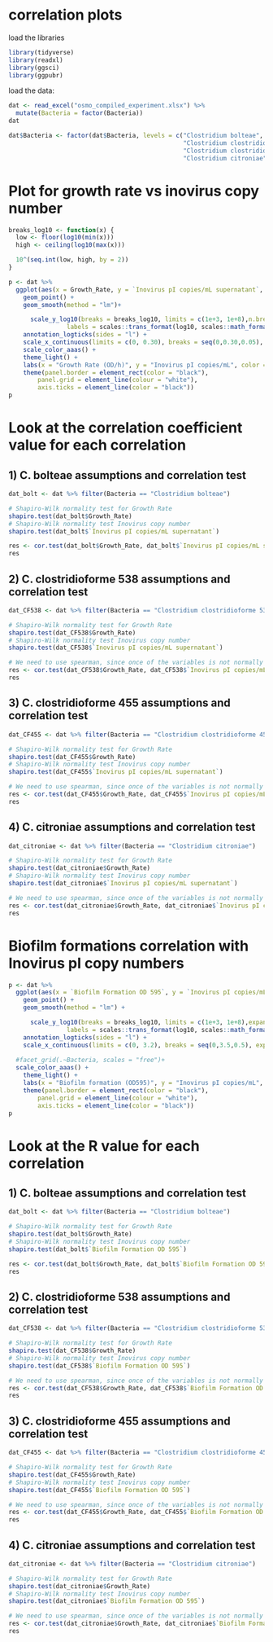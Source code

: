 
# correlation plots

load the libraries
```{r}
library(tidyverse)
library(readxl)
library(ggsci)
library(ggpubr)
```


load the data:
```{r}
dat <- read_excel("osmo_compiled_experiment.xlsx") %>%
  mutate(Bacteria = factor(Bacteria))
dat

dat$Bacteria <- factor(dat$Bacteria, levels = c("Clostridium bolteae",
                                                "Clostridium clostridioforme 538",
                                                "Clostridium clostridioforme 455",
                                                "Clostridium citroniae"))
```


# Plot for growth rate vs inovirus copy number
```{r}
breaks_log10 <- function(x) {
  low <- floor(log10(min(x)))
  high <- ceiling(log10(max(x)))

  10^(seq.int(low, high, by = 2))
}

p <- dat %>%
  ggplot(aes(x = Growth_Rate, y = `Inovirus pI copies/mL supernatant`, color = Bacteria)) +
    geom_point() +
    geom_smooth(method = "lm")+

      scale_y_log10(breaks = breaks_log10, limits = c(1e+3, 1e+8),n.breaks = 6, expand = c(0, 0),
                labels = scales::trans_format(log10, scales::math_format(10^.x))) +
    annotation_logticks(sides = "l") +
    scale_x_continuous(limits = c(0, 0.30), breaks = seq(0,0.30,0.05), expand = expansion(mult = 0)) +
    scale_color_aaas() +
    theme_light() +
    labs(x = "Growth Rate (OD/h)", y = "Inovirus pI copies/mL", color = "Strain") +
    theme(panel.border = element_rect(color = "black"),
        panel.grid = element_line(colour = "white"),
        axis.ticks = element_line(color = "black")) 
p


```
# Look at the correlation coefficient value for each correlation

## 1) C. bolteae assumptions and correlation test
```{r}
dat_bolt <- dat %>% filter(Bacteria == "Clostridium bolteae")

# Shapiro-Wilk normality test for Growth Rate
shapiro.test(dat_bolt$Growth_Rate) 
# Shapiro-Wilk normality test Inovirus copy number
shapiro.test(dat_bolt$`Inovirus pI copies/mL supernatant`)

res <- cor.test(dat_bolt$Growth_Rate, dat_bolt$`Inovirus pI copies/mL supernatant`, method = "spearman")
res
```
## 2) C. clostridioforme 538 assumptions and correlation test
```{r}
dat_CF538 <- dat %>% filter(Bacteria == "Clostridium clostridioforme 538")

# Shapiro-Wilk normality test for Growth Rate
shapiro.test(dat_CF538$Growth_Rate) 
# Shapiro-Wilk normality test Inovirus copy number
shapiro.test(dat_CF538$`Inovirus pI copies/mL supernatant`)

# We need to use spearman, since once of the variables is not normally distributed!!
res <- cor.test(dat_CF538$Growth_Rate, dat_CF538$`Inovirus pI copies/mL supernatant`, method = "spearman")
res
```

## 3) C. clostridioforme 455 assumptions and correlation test
```{r}
dat_CF455 <- dat %>% filter(Bacteria == "Clostridium clostridioforme 455")

# Shapiro-Wilk normality test for Growth Rate
shapiro.test(dat_CF455$Growth_Rate) 
# Shapiro-Wilk normality test Inovirus copy number
shapiro.test(dat_CF455$`Inovirus pI copies/mL supernatant`)

# We need to use spearman, since once of the variables is not normally distributed!!
res <- cor.test(dat_CF455$Growth_Rate, dat_CF455$`Inovirus pI copies/mL supernatant`, method = "spearman")
res
```
## 4) C. citroniae assumptions and correlation test
```{r}
dat_citroniae <- dat %>% filter(Bacteria == "Clostridium citroniae")

# Shapiro-Wilk normality test for Growth Rate
shapiro.test(dat_citroniae$Growth_Rate) 
# Shapiro-Wilk normality test Inovirus copy number
shapiro.test(dat_citroniae$`Inovirus pI copies/mL supernatant`)

# We need to use spearman, since once of the variables is not normally distributed!!
res <- cor.test(dat_citroniae$Growth_Rate, dat_citroniae$`Inovirus pI copies/mL supernatant`, method = "spearman")
res
```

# Biofilm formations correlation with Inovirus pI copy numbers

```{r}


p <- dat %>%
  ggplot(aes(x = `Biofilm Formation OD 595`, y = `Inovirus pI copies/mL supernatant`, color = Bacteria)) +
    geom_point() +
    geom_smooth(method = "lm") +

      scale_y_log10(breaks = breaks_log10, limits = c(1e+3, 1e+8),expand = c(0, 0), n.breaks = 8,
                labels = scales::trans_format(log10, scales::math_format(10^.x))) +
    annotation_logticks(sides = "l") +
    scale_x_continuous(limits = c(0, 3.2), breaks = seq(0,3.5,0.5), expand = expansion(mult = 0)) +
    
  #facet_grid(.~Bacteria, scales = "free")+
  scale_color_aaas() +
    theme_light() +
    labs(x = "Biofilm formation (OD595)", y = "Inovirus pI copies/mL", color = "Strain") +
    theme(panel.border = element_rect(color = "black"),
        panel.grid = element_line(colour = "white"),
        axis.ticks = element_line(color = "black")) 
p

```

# Look at the R value for each correlation

## 1) C. bolteae assumptions and correlation test
```{r}
dat_bolt <- dat %>% filter(Bacteria == "Clostridium bolteae")

# Shapiro-Wilk normality test for Growth Rate
shapiro.test(dat_bolt$Growth_Rate) 
# Shapiro-Wilk normality test Inovirus copy number
shapiro.test(dat_bolt$`Biofilm Formation OD 595`)

res <- cor.test(dat_bolt$Growth_Rate, dat_bolt$`Biofilm Formation OD 595`, method = "spearman")
res
```
## 2) C. clostridioforme 538 assumptions and correlation test
```{r}
dat_CF538 <- dat %>% filter(Bacteria == "Clostridium clostridioforme 538")

# Shapiro-Wilk normality test for Growth Rate
shapiro.test(dat_CF538$Growth_Rate) 
# Shapiro-Wilk normality test Inovirus copy number
shapiro.test(dat_CF538$`Biofilm Formation OD 595`)

# We need to use spearman, since once of the variables is not normally distributed!!
res <- cor.test(dat_CF538$Growth_Rate, dat_CF538$`Biofilm Formation OD 595`, method = "spearman")
res
```

## 3) C. clostridioforme 455 assumptions and correlation test
```{r}
dat_CF455 <- dat %>% filter(Bacteria == "Clostridium clostridioforme 455")

# Shapiro-Wilk normality test for Growth Rate
shapiro.test(dat_CF455$Growth_Rate) 
# Shapiro-Wilk normality test Inovirus copy number
shapiro.test(dat_CF455$`Biofilm Formation OD 595`)

# We need to use spearman, since once of the variables is not normally distributed!!
res <- cor.test(dat_CF455$Growth_Rate, dat_CF455$`Biofilm Formation OD 595`, method = "spearman")
res
```
## 4) C. citroniae assumptions and correlation test
```{r}
dat_citroniae <- dat %>% filter(Bacteria == "Clostridium citroniae")

# Shapiro-Wilk normality test for Growth Rate
shapiro.test(dat_citroniae$Growth_Rate) 
# Shapiro-Wilk normality test Inovirus copy number
shapiro.test(dat_citroniae$`Biofilm Formation OD 595`)

# We need to use spearman, since once of the variables is not normally distributed!!
res <- cor.test(dat_citroniae$Growth_Rate, dat_citroniae$`Biofilm Formation OD 595`, method = "spearman")
res
```






